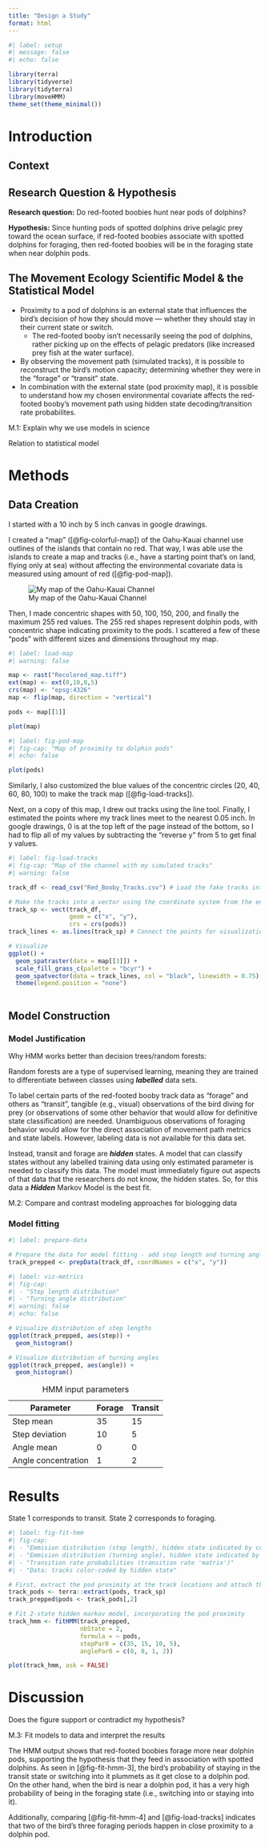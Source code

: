 ```yaml
---
title: "Design a Study"
format: html
---
```


```r
#| label: setup
#| message: false
#| echo: false

library(terra)
library(tidyverse)
library(tidyterra)
library(moveHMM)
theme_set(theme_minimal())
```

# Introduction

## Context

## Research Question & Hypothesis

**Research question:** Do red-footed boobies hunt near pods of dolphins?

**Hypothesis:** Since hunting pods of spotted dolphins drive pelagic prey toward the ocean surface, if red-footed boobies associate with spotted dolphins for foraging, then red-footed boobies will be in the foraging state when near dolphin pods.

## The Movement Ecology Scientific Model & the Statistical Model

-   Proximity to a pod of dolphins is an external state that influences the bird's decision of how they should move — whether they should stay in their current state or switch.
    -   The red-footed booby isn't necessarily seeing the pod of dolphins, rather picking up on the effects of pelagic predators (like increased prey fish at the water surface).
-   By observing the movement path (simulated tracks), it is possible to reconstruct the bird's motion capacity; determining whether they were in the "forage" or "transit" state.
-   In combination with the external state (pod proximity map), it is possible to understand how my chosen environmental covariate affects the red-footed booby's movement path using hidden state decoding/transition rate probabilites.

M.1: Explain why we use models in science

Relation to statistical model

# Methods

## Data Creation

I started with a 10 inch by 5 inch canvas in google drawings.

I created a "map" ([@fig-colorful-map]) of the Oahu-Kauai channel use outlines of the islands that contain no red. That way, I was able use the islands to create a map and tracks (i.e., have a starting point that's on land, flying only at sea) without affecting the environmental covariate data is measured using amount of red ([@fig-pod-map]).

![My map of the Oahu-Kauai Channel](Recolored_map.png){#fig-colorful-map}

Then, I made concentric shapes with 50, 100, 150, 200, and finally the maximum 255 red values. The 255 red shapes represent dolphin pods, with concentric shape indicating proximity to the pods. I scattered a few of these "pods" with different sizes and dimensions throughout my map.

```r
#| label: load-map
#| warning: false 

map <- rast("Recolored_map.tiff")
ext(map) <- ext(0,10,0,5) 
crs(map) <- "epsg:4326"
map <- flip(map, direction = "vertical")

pods <- map[[1]]

plot(map)

```

```r
#| label: fig-pod-map
#| fig-cap: "Map of proximity to dolphin pods" 
#| echo: false

plot(pods)
```

Similarly, I also customized the blue values of the concentric circles (20, 40, 60, 80, 100) to make the track map ([@fig-load-tracks]).

Next, on a copy of this map, I drew out tracks using the line tool. Finally, I estimated the points where my track lines meet to the nearest 0.05 inch. In google drawings, 0 is at the top left of the page instead of the bottom, so I had to flip all of my values by subtracting the "reverse y" from 5 to get final y values.

```r
#| label: fig-load-tracks
#| fig-cap: "Map of the channel with my simulated tracks"
#| warning: false 

track_df <- read_csv("Red_Booby_Tracks.csv") # Load the fake tracks into a dataframe for HMM

# Make the tracks into a vector using the coordinate system from the environmental data.  
track_sp <- vect(track_df,
                 geom = c("x", "y"),
                 crs = crs(pods))
track_lines <- as.lines(track_sp) # Connect the points for visualization

# Visualize
ggplot() +
  geom_spatraster(data = map[[3]]) +
  scale_fill_grass_c(palette = "bcyr") +
  geom_spatvector(data = track_lines, col = "black", linewidth = 0.75) +
  theme(legend.position = "none")
  
```

## Model Construction

### Model Justification

Why HMM works better than decision trees/random forests:

Random forests are a type of supervised learning, meaning they are trained to differentiate between classes using ***labelled*** data sets.

To label certain parts of the red-footed booby track data as "forage" and others as "transit", tangible (e.g., visual) observations of the bird diving for prey (or observations of some other behavior that would allow for definitive state classification) are needed. Unambiguous observations of foraging behavior would allow for the direct association of movement path metrics and state labels. However, labeling data is not available for this data set.

Instead, transit and forage are ***hidden*** states. A model that can classify states without any labelled training data using only estimated parameter is needed to classify this data. The model must immediately figure out aspects of that data that the researchers do not know, the hidden states. So, for this data a ***Hidden*** Markov Model is the best fit.

M.2: Compare and contrast modeling approaches for biologging data

### Model fitting

```r
#| label: prepare-data

# Prepare the data for model fitting - add step length and turning angle columns
track_prepped <- prepData(track_df, coordNames = c("x", "y"))

```

```r
#| label: viz-metrics
#| fig-cap: 
#| - "Step length distribution"
#| - "Turning angle distribution"
#| warning: false
#| echo: false

# Visualize distribution of step lengths
ggplot(track_prepped, aes(step)) +
  geom_histogram()

# Visualize distribution of turning angles
ggplot(track_prepped, aes(angle)) +
  geom_histogram()
```

| Parameter           | Forage | Transit |
|---------------------|--------|---------|
| Step mean           | 35     | 15      |
| Step deviation      | 10     | 5       |
| Angle mean          | 0      | 0       |
| Angle concentration | 1      | 2       |

: HMM input parameters

# Results

State 1 corresponds to transit. State 2 corresponds to foraging.

```r
#| label: fig-fit-hmm
#| fig-cap: 
#| - "Emmision distribution (step length), hidden state indicated by color"
#| - "Emmision distribution (turning angle), hidden state indicated by color"
#| - "Transition rate probabilities (transition rate 'matrix')"
#| - "Data: tracks color-coded by hidden state"

# First, extract the pod proximity at the track locations and attach the proximity data to the track data. 
track_pods <- terra::extract(pods, track_sp)
track_prepped$pods <- track_pods[,2]

# Fit 2-state hidden markov model, incorporating the pod proximity
track_hmm <- fitHMM(track_prepped,
                    nbState = 2,
                    formula = ~ pods,
                    stepPar0 = c(35, 15, 10, 5),
                    anglePar0 = c(0, 0, 1, 2))

plot(track_hmm, ask = FALSE)
```

# Discussion

Does the figure support or contradict my hypothesis?

M.3: Fit models to data and interpret the results

The HMM output shows that red-footed boobies forage more near dolphin pods, supporting the hypothesis that they feed in association with spotted dolphins. As seen in [@fig-fit-hmm-3], the bird's probability of staying in the transit state or switching into it plummets as it get close to a dolphin pod. On the other hand, when the bird is near a dolphin pod, it has a very high probability of being in the foraging state (i.e., switching into or staying into it).

Additionally, comparing [@fig-fit-hmm-4] and [@fig-load-tracks] indicates that two of the bird's three foraging periods happen in close proximity to a dolphin pod.
